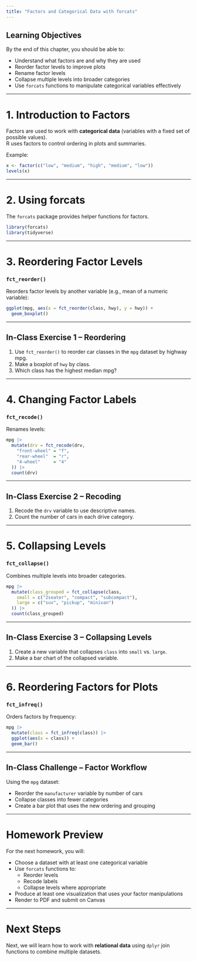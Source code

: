 ```yaml
---
title: "Factors and Categorical Data with forcats"
---
```


## Learning Objectives

By the end of this chapter, you should be able to:

- Understand what factors are and why they are used
- Reorder factor levels to improve plots
- Rename factor levels
- Collapse multiple levels into broader categories
- Use `forcats` functions to manipulate categorical variables effectively

---

# 1. Introduction to Factors

Factors are used to work with **categorical data** (variables with a fixed set of possible values).  
R uses factors to control ordering in plots and summaries.

Example:

```r
x <- factor(c("low", "medium", "high", "medium", "low"))
levels(x)
```

---

# 2. Using forcats

The `forcats` package provides helper functions for factors.

```r
library(forcats)
library(tidyverse)
```

---

# 3. Reordering Factor Levels

### `fct_reorder()`

Reorders factor levels by another variable (e.g., mean of a numeric variable):

```r
ggplot(mpg, aes(x = fct_reorder(class, hwy), y = hwy)) +
  geom_boxplot()
```

---

## In-Class Exercise 1 – Reordering

1. Use `fct_reorder()` to reorder car classes in the `mpg` dataset by highway mpg.  
2. Make a boxplot of `hwy` by class.  
3. Which class has the highest median mpg?

---

# 4. Changing Factor Labels

### `fct_recode()`

Renames levels:

```r
mpg |>
  mutate(drv = fct_recode(drv,
    "front-wheel" = "f",
    "rear-wheel"  = "r",
    "4-wheel"     = "4"
  )) |>
  count(drv)
```

---

## In-Class Exercise 2 – Recoding

1. Recode the `drv` variable to use descriptive names.  
2. Count the number of cars in each drive category.

---

# 5. Collapsing Levels

### `fct_collapse()`

Combines multiple levels into broader categories.

```r
mpg |>
  mutate(class_grouped = fct_collapse(class,
    small = c("2seater", "compact", "subcompact"),
    large = c("suv", "pickup", "minivan")
  )) |>
  count(class_grouped)
```

---

## In-Class Exercise 3 – Collapsing Levels

1. Create a new variable that collapses `class` into `small` vs. `large`.  
2. Make a bar chart of the collapsed variable.

---

# 6. Reordering Factors for Plots

### `fct_infreq()`

Orders factors by frequency:

```r
mpg |>
  mutate(class = fct_infreq(class)) |>
  ggplot(aes(x = class)) +
  geom_bar()
```

---

## In-Class Challenge – Factor Workflow

Using the `mpg` dataset:

- Reorder the `manufacturer` variable by number of cars
- Collapse classes into fewer categories
- Create a bar plot that uses the new ordering and grouping

---

# Homework Preview

For the next homework, you will:

- Choose a dataset with at least one categorical variable
- Use `forcats` functions to:
  - Reorder levels
  - Recode labels
  - Collapse levels where appropriate
- Produce at least one visualization that uses your factor manipulations
- Render to PDF and submit on Canvas

---

# Next Steps

Next, we will learn how to work with **relational data** using `dplyr` join functions to combine multiple datasets.

